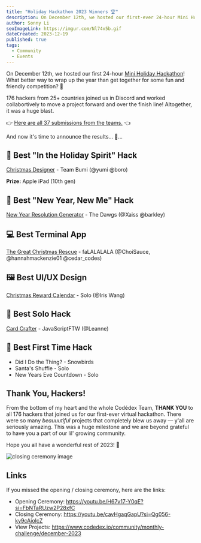 ```yaml
---
title: "Holiday Hackathon 2023 Winners 🏆"
description: On December 12th, we hosted our first-ever 24-hour Mini Holiday Hackathon!  What better way to wrap up the year than get together for some fun and friendly competition? 🚀
author: Sonny Li
seoImageLink: https://imgur.com/Nl74x5b.gif
dateCreated: 2023-12-19
published: true
tags:
  - Community
  - Events
---
```


On December 12th, we hosted our first 24-hour [Mini Holiday Hackathon](https://www.codedex.io/community/monthly-challenge/december-2023)!  What better way to wrap up the year than get together for some fun and friendly competition? 🚀

176 hackers from 25+ countries joined us in Discord and worked collabortively to move a project forward and over the finish line! Altogether, it was a huge blast. 

👉 [Here are all 37 submissions from the teams.](https://www.codedex.io/community/monthly-challenge/december-2023) 👈

And now it's time to announce the results... 🥁...


## 🎄 Best "In the Holiday Spirit" Hack

[Christmas Designer](https://www.codedex.io/community/monthly-challenge/submission/32PAQaaiKjx5CQPg8Ebd) - Team Bumi (@yumi @boro)

**Prize:** Apple iPad (10th gen)


## 🎊 Best "New Year, New Me" Hack

[New Year Resolution Generator](https://www.codedex.io/community/monthly-challenge/submission/wo8pui7ITPGVymSoPH2m) - The Dawgs (@Xaiss @barkley)


## 💻 Best Terminal App

[The Great Christmas Rescue](https://www.codedex.io/community/monthly-challenge/submission/4chxT7DPA9kGK3ahpT4A
) - faLALALALA (@ChoiSauce, @hannahmackenzie01 @cedar_codes)


## 🖼️ Best UI/UX Design

[Christmas Reward Calendar](https://www.codedex.io/community/monthly-challenge/submission/4MASTawAEuNR5xswHy5b) - Solo (@Iris Wang)


## 🥇 Best Solo Hack

[Card Crafter](https://www.codedex.io/community/monthly-challenge/submission/bONlraRWkymyE50hhPT4) - JavaScriptFTW (@Leanne)


## 🌱 Best First Time Hack

- Did I Do the Thing? - Snowbirds
- Santa's Shuffle - Solo
- New Years Eve Countdown - Solo

## Thank You, Hackers!

From the bottom of my heart and the whole Codédex Team, **THANK YOU** to all 176 hackers that joined us for our first-ever virtual hackathon. There were so many _beauuutiful_ projects that completely blew us away — y'all are seriously amazing. This was a huge milestone and we are beyond grateful to have you a part of our lil' growing community.

Hope you all have a wonderful rest of 2023! 🫶

<img src="https://c.tenor.com/_LNGWobK5usAAAAd/tenor.gif" alt="closing ceremony image"/>

## Links

If you missed the opening / closing ceremony, here are the links:

- Opening Ceremony: https://youtu.be/H67v17-Y0qE?si=FbNTaRUzw2P28xfC
- Closing Ceremony: https://youtu.be/cavHgaqGapU?si=Qg056-ky9cAiolcZ
- View Projects: https://www.codedex.io/community/monthly-challenge/december-2023
